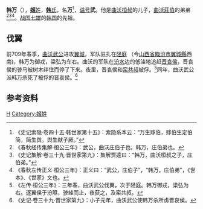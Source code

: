 {{Infobox 先秦人物
|名称=韩万
|图像=
|图说=
|别称=
|姓=姬
|氏=韩
|名=
|字=
|别名=
|别字=
|谥号=
|时代=春秋
|国家=晋国
|身份=韩氏宗主
|出生日期=
|逝世日期=
|在位年代=
|父=[[曲沃桓叔|曲沃桓叔]]
|母=
|正妻=
|妾=
|夫=
|子女=[[赇伯|赇伯]]
|太子=
|都城=
|居所=
|墓葬=
}}
'''韩万'''（{{bd|？||？||}}），[[姬姓|'''姬'''姓]]，[[韩氏|'''韩'''氏]]，名'''万'''<ref>《史记索隐·卷四十五·韩世家第十五》：索隐系本云：“万生赇伯，赇伯生定伯简，简生舆，舆生献子厥。”</ref>，[[谥号|谥号]]'''武'''。他是[[曲沃桓叔|曲沃桓叔]]的儿子，[[曲沃莊伯|曲沃莊伯]]的弟弟<ref>《春秋经传集解·桓公三年》：武公，曲沃庄伯子也。韩万，庄伯弟也。</ref><ref>《史记集解·卷三十九·晋世家第九》：集解贾逵曰：“韩万，曲沃桓叔之子，庄伯弟。”</ref><ref>《春秋左传正义·桓公三年》：正义曰：“武公，庄伯子”，“韩万，庄伯弟”，《世本》、《世家》文也。</ref>。[[战国七雄|战国七雄]]的[[韩国_(战国)|韩国]]的先祖。

==伐翼==
前709年春季，[[曲沃武公|曲沃武公]]进攻[[翼城|翼城]]，军队驻扎在[[陉庭|陉庭]] （今[[山西省|山西省]][[臨汾市|臨汾市]][[翼城縣|翼城縣]]西南)，韩万为御戎，梁弘为车右。曲沃的军队在[[汾水|汾水]]边的低洼地追赶[[晋哀侯|晋哀侯]]，晋哀侯的骖马被树木绊住而停了下来。夜里，晋哀侯和[[栾共叔|栾共叔]]被俘。<ref>《左传·桓公三年》：三年春，曲沃武公伐翼，次于陉庭。韩万御戎，梁弘为右。逐翼侯于汾隰，骖絓而止，夜获之，及栾共叔。</ref>同年，曲沃武公派韩万杀死了被俘的晋哀侯。<ref>《史记·卷三十九·晋世家第九》：小子元年，曲沃武公使韩万杀所虏晋哀侯。</ref>

== 参考资料 ==
{{reflist}}

{{start box}}
{{s-none|无|新立之氏}}
{{s-title|晋国[[韩国_(战国)|韩氏]]宗主|第一代}}
{{s-after|[[赇伯|赇伯]]}}
{{end box}}

{{韩国君主}}

[[Category:春秋人|H]]
[[Category:姬姓|Category:姬姓]]